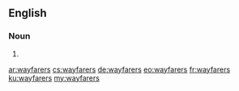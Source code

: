 ==English==

===Noun===
{{head|en|noun plural form}}

# {{plural of|wayfarer|lang=en}}

[[ar:wayfarers]]
[[cs:wayfarers]]
[[de:wayfarers]]
[[eo:wayfarers]]
[[fr:wayfarers]]
[[ku:wayfarers]]
[[my:wayfarers]]